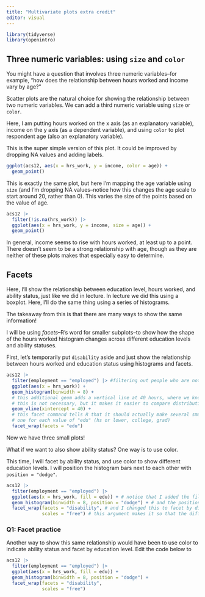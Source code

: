 ```yaml
---
title: "Multivariate plots extra credit"
editor: visual
---
```


```r
library(tidyverse)
library(openintro)
```


## Three numeric variables: using `size` and `color`

You might have a question that involves three numeric variables--for example, "how does the relationship between hours worked and income vary by age?"

Scatter plots are the natural choice for showing the relationship between two numeric variables. We can add a third numeric variable using `size` or `color`.

Here, I am putting hours worked on the x axis (as an explanatory variable), income on the y axis (as a dependent variable), and using `color` to plot respondent age (also an explanatory variable). 

This is the super simple version of this plot. It could be improved by dropping NA values and adding labels. 

```r
ggplot(acs12, aes(x = hrs_work, y = income, color = age)) + 
  geom_point()
```

This is exactly the same plot, but here I'm mapping the age variable using `size` (and I'm dropping NA values--notice how this changes the age scale to start around 20, rather than 0). This varies the size of the points based on the value of age.

```r
acs12 |> 
  filter(!is.na(hrs_work)) |> 
  ggplot(aes(x = hrs_work, y = income, size = age)) + 
  geom_point()
```

In general, income seems to rise with hours worked, at least up to a point. There doesn't seem to be a strong relationship with age, though as they are neither of these plots makes that especially easy to determine.

## Facets

Here, I'll show the relationship between education level, hours worked, and ability status, just like we did in lecture. In lecture we did this using a boxplot. Here, I'll do the same thing using a series of histograms. 

The takeaway from this is that there are many ways to show the same information!

I will be using *facets*--R's word for smaller subplots--to show how the shape of the hours worked histogram changes across different education levels and ability statuses.

First, let's temporarily put `disability` aside and just show the relationship between hours worked and education status using histograms and facets.

```r
acs12 |> 
  filter(employment == "employed") |> #filtering out people who are not employed
  ggplot(aes(x = hrs_work)) + 
  geom_histogram(binwidth = 8) +
  # this additional geom adds a vertical line at 40 hours, where we know everyone's median is
  # this is not necessary, but it makes it easier to compare distributions
  geom_vline(xintercept = 40) + 
  # this facet command tells R that it should actually make several small plots,
  # one for each value of "edu" (hs or lower, college, grad)
  facet_wrap(facets = "edu") 
```

Now we have three small plots!

What if we want to also show ability status? One way is to use color. 

This time, I will facet by ability status, and use color to show different education levels. I will position the histogram bars next to each other with `position = "dodge"`.

```r
acs12 |> 
  filter(employment == "employed") |> 
  ggplot(aes(x = hrs_work, fill = edu)) + # notice that I added the fill argument here
  geom_histogram(binwidth = 8, position = "dodge") + # and the position = "dodge" argument here
  facet_wrap(facets = "disability", # and I changed this to facet by disability instead of edu
             scales = "free") # this argument makes it so that the different facets can have different axis limits--useful here because there are many more respondents without disabilities than with disabilities
```

### Q1: Facet practice

Another way to show this same relationship would have been to use color to indicate ability status and facet by education level. Edit the code below to 

```r
acs12 |> 
  filter(employment == "employed") |> 
  ggplot(aes(x = hrs_work, fill = edu)) +
  geom_histogram(binwidth = 8, position = "dodge") +
  facet_wrap(facets = "disability", 
             scales = "free")
```


